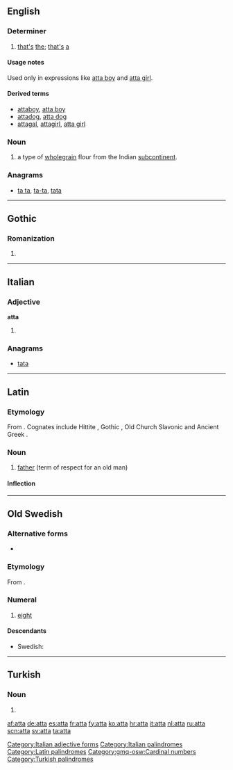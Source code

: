 {{also|Atta|attá|átta|åtta}}
==English==

===Determiner===
{{en-det}}

# [[that]][['s]] [[the]]; [[that]][['s]] [[a]]

====Usage notes====
Used only in expressions like [[atta boy]] and [[atta girl]].

====Derived terms====
* [[attaboy]], [[atta boy]]
* [[attadog]], [[atta dog]]
* [[attagal]], [[attagirl]], [[atta girl]]

===Noun===
{{en-noun|-}}

# a type of [[wholegrain]] flour from the Indian [[subcontinent]].

===Anagrams===
* [[ta ta#English|ta ta]], [[ta-ta#English|ta-ta]], [[tata#English|tata]]

----

==Gothic==

===Romanization===
{{got-rom}}

# {{got-romanization of|𐌰𐍄𐍄𐌰}}

----

==Italian==

===Adjective===
'''atta''' {{f}}

# {{feminine of|atto}}

===Anagrams===
* [[tata#Italian|tata]]

[[Category:Italian adjective forms]]
[[Category:Italian palindromes]]

----

==Latin==

===Etymology===
From {{etyl|ine-pro|la}} {{recons|átta||father|lang=ine-pro}}. Cognates include Hittite {{term|𒀜𒋫𒀸|tr=attas|lang=hit|sc=Xsux}}, Gothic {{term|𐌰𐍄𐍄𐌰|tr=atta|lang=got|sc=Goth}}, Old Church Slavonic {{term|отьць}} and Ancient Greek {{term|sc=polytonic|ἄττα|tr=átta|lang=grc}}.

===Noun===
{{la-noun|atta|attae|attae|m|first}}

# [[father]] (term of respect for an old man)

====Inflection====
{{la-decl-1st|att}}

[[Category:Latin palindromes]]

----

==Old Swedish==

===Alternative forms===
* {{l|gmq-osw|ata|āta}}

===Etymology===
From {{etyl|non|gmq-osw}} {{term|átta|lang=non}}.

===Numeral===
{{head|gmq-osw|numeral|head=ātta}}

# [[eight]]

====Descendants====
* Swedish: {{l|sv|åtta}}

[[Category:gmq-osw:Cardinal numbers]]

----

==Turkish==

===Noun===
{{head|tr|noun form}}

# {{inflection of|at#Turkish|at|s|loc}}

[[Category:Turkish palindromes]]

[[af:atta]]
[[de:atta]]
[[es:atta]]
[[fr:atta]]
[[fy:atta]]
[[ko:atta]]
[[hr:atta]]
[[it:atta]]
[[nl:atta]]
[[ru:atta]]
[[scn:atta]]
[[sv:atta]]
[[ta:atta]]